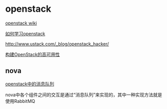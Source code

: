 = openstack =
[[https://wiki.openstack.org/wiki/Main_Page|openstack wiki]]

[[http://www.zhihu.com/question/20758224|如何学习openstack]]

[[http://www.ustack.com/_blog/openstack_hacker/]]

[[http://blog.csdn.net/hilyoo/article/details/7704280|构建OpenStack的高可用性]]

== nova ==
[[http://lynnkong.iteye.com/blog/1699299|openstack中的消息队列]]

nova中各个组件之间的交互是通过“消息队列”来实现的，其中一种实现方法就是使用RabbitMQ
